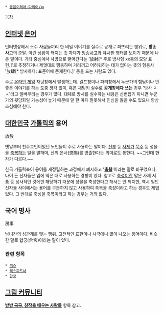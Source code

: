  * [[동음이의어·다의어/ㅂ]]

[[목차]]
== [[인터넷]] [[은어]] ==
인터넷상에서 소수 사람들끼리 한 비밀 이야기를 실수로 공개로 퍼뜨리는 행위로, '''방'''송'''사'''고의 준말. 이런 상황이 터지는 것 자체가 [[방송사고]]와 유사한 행태를 보이기 때문에 나온 말이다. 기타 중심에서 사방으로 뻗어간다는 '放射[* 주로 방사형 xx등의 모양 표현.]'로 추정하거나 제멋대로 행동하며 거리끼고 어려워하는 데가 없다는 뜻의 형용사 '放肆[* 방사하다: 표준어에 존재한다.]' 등을 드는 사람도 있다.

주로 [[온라인 게임]] 채팅창에서 발생하는데. 길드창이나 파티창에서 누군가의 험담이나 안 좋은 이야기를 하는 도중 생각 없이, 혹은 채팅키 실수로 '''공개창에다 쓰는''' 경우 '방사 ㅈㅅ'라고 얼버무리는 경우가 많다. 대체로 방사를 실수하는 내용은 신변잡기 아니면 누군가의 뒷담화일 가능성이 높기 때문에 말 한 마디 잘못해서 인심을 잃을 수도 있으니 항상 조심해야 한다.

== [[대한민국]] [[가톨릭]]의 용어 ==
放赦

옛날부터 천주교인이었던 노인들이 주로 사용하는 말이다. [[신부]] 등 [[사제]]가 [[묵주]] 등 성물을 [[축복]]하는 일을 말하며, 신의 은사(恩賜)를 방출한다는 의미로도 통한다. ~~그런데 한자가 다르다.~~

한국 가톨릭측이 용어를 재정립하는 과정에서 폐지하고 ''''[[축복]]''''이라는 말로 바꾸었으나, 나이 든 신자들은 입에 익은 대로 사용하는 경향이 있다. 참고로 [[축성]]이란 말은 사제 서품 등 성사적인 것에만 해당하기 때문에 성물을 축성한다고 해서는 안 되지만, 역시 일반 신자들 사이에서는 용어를 구분하지 않고 사용하여 축복을 축성이라고 하는 경우도 제법 있다. 그 반대로 축성을 축복이라고 하는 경우는 거의 없다.

== 국어 명사 ==
房事

남녀간의 성관계를 맺는 행위. 고전적인 표현이나 사극에나 많이 나오는 용어이다. 비슷한 말로 합궁(合宮)이라는 말이 있다.

=== 관련 항목 ===
 * [[섹스]]
 * [[섹스파트너]]
 * [[합궁]]

== [[그림 커뮤니티]] ==
'''[[방방 곡곡, 창작을 배우는 사람들]]''' 항목 참고.

